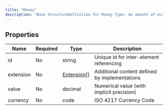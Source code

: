 ```yaml
---
title: "Money"
description: "Base StructureDefinition for Money Type: An amount of economic utility in some recognized currency."
---
```


## Properties

| Name      | Required | Type                                                  | Description                                   |
| --------- | -------- | ----------------------------------------------------- | --------------------------------------------- |
| id        | No       | string                                                | Unique id for inter-element referencing       |
| extension | No       | [Extension](/medical-api/fhir/data-types/extension)[] | Additional content defined by implementations |
| value     | No       | decimal                                               | Numerical value (with implicit precision)     |
| currency  | No       | code                                                  | ISO 4217 Currency Code                        |
